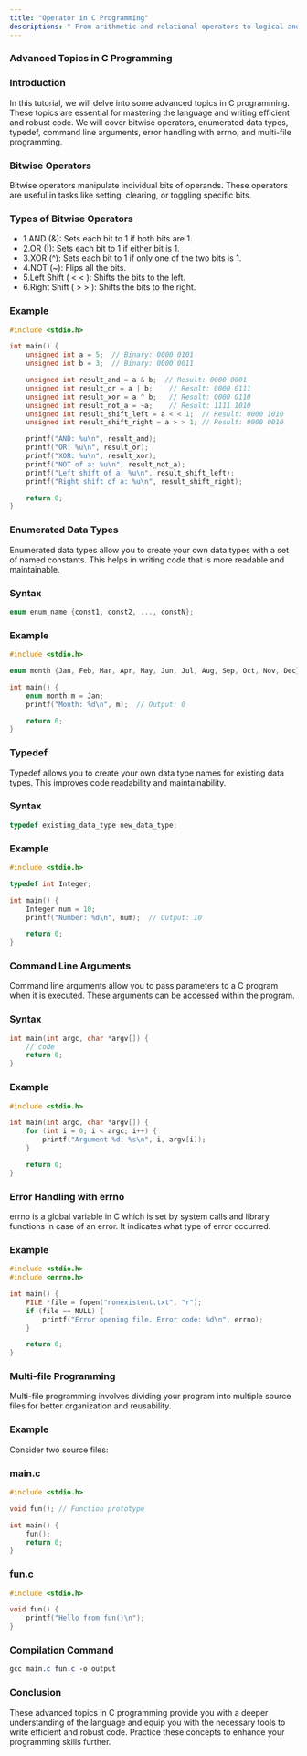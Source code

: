 ```yaml
---
title: "Operator in C Programming"
descriptions: " From arithmetic and relational operators to logical and bitwise operators, understand how each operator works and how to use them effectively in your code."
---
```

### Advanced Topics in C Programming
### Introduction
In this tutorial, we will delve into some advanced topics in C programming. These topics are essential for mastering the language and writing efficient and robust code. We will cover bitwise operators, enumerated data types, typedef, command line arguments, error handling with errno, and multi-file programming.

### Bitwise Operators
Bitwise operators manipulate individual bits of operands. These operators are useful in tasks like setting, clearing, or toggling specific bits.

### Types of Bitwise Operators
- 1.AND (&): Sets each bit to 1 if both bits are 1.
- 2.OR (|): Sets each bit to 1 if either bit is 1.
- 3.XOR (^): Sets each bit to 1 if only one of the two bits is 1.
- 4.NOT (~): Flips all the bits.
- 5.Left Shift ( < < ): Shifts the bits to the left.
- 6.Right Shift ( > > ): Shifts the bits to the right.
### Example
```c
#include <stdio.h>

int main() {
    unsigned int a = 5;  // Binary: 0000 0101
    unsigned int b = 3;  // Binary: 0000 0011

    unsigned int result_and = a & b;  // Result: 0000 0001
    unsigned int result_or = a | b;    // Result: 0000 0111
    unsigned int result_xor = a ^ b;   // Result: 0000 0110
    unsigned int result_not_a = ~a;    // Result: 1111 1010
    unsigned int result_shift_left = a < < 1;  // Result: 0000 1010
    unsigned int result_shift_right = a > > 1; // Result: 0000 0010

    printf("AND: %u\n", result_and);
    printf("OR: %u\n", result_or);
    printf("XOR: %u\n", result_xor);
    printf("NOT of a: %u\n", result_not_a);
    printf("Left shift of a: %u\n", result_shift_left);
    printf("Right shift of a: %u\n", result_shift_right);

    return 0;
}
```
### Enumerated Data Types
Enumerated data types allow you to create your own data types with a set of named constants. This helps in writing code that is more readable and maintainable.

### Syntax
```c
enum enum_name {const1, const2, ..., constN};
```
### Example
```c
#include <stdio.h>

enum month {Jan, Feb, Mar, Apr, May, Jun, Jul, Aug, Sep, Oct, Nov, Dec};

int main() {
    enum month m = Jan;
    printf("Month: %d\n", m);  // Output: 0

    return 0;
}
```
### Typedef
Typedef allows you to create your own data type names for existing data types. This improves code readability and maintainability.

### Syntax
```c
typedef existing_data_type new_data_type;
```
### Example
```c
#include <stdio.h>

typedef int Integer;

int main() {
    Integer num = 10;
    printf("Number: %d\n", num);  // Output: 10

    return 0;
}
```
### Command Line Arguments
Command line arguments allow you to pass parameters to a C program when it is executed. These arguments can be accessed within the program.

### Syntax
```c
int main(int argc, char *argv[]) {
    // code
    return 0;
}
```
### Example
```c
#include <stdio.h>

int main(int argc, char *argv[]) {
    for (int i = 0; i < argc; i++) {
        printf("Argument %d: %s\n", i, argv[i]);
    }

    return 0;
}
```
### Error Handling with errno
errno is a global variable in C which is set by system calls and library functions in case of an error. It indicates what type of error occurred.

### Example
```c
#include <stdio.h>
#include <errno.h>

int main() {
    FILE *file = fopen("nonexistent.txt", "r");
    if (file == NULL) {
        printf("Error opening file. Error code: %d\n", errno);
    }

    return 0;
}
```
### Multi-file Programming
Multi-file programming involves dividing your program into multiple source files for better organization and reusability.

### Example
Consider two source files:

### main.c

```c
#include <stdio.h>

void fun(); // Function prototype

int main() {
    fun();
    return 0;
}
```
### fun.c
```c
#include <stdio.h>

void fun() {
    printf("Hello from fun()\n");
}
```
### Compilation Command

```css
gcc main.c fun.c -o output
```
### Conclusion
These advanced topics in C programming provide you with a deeper understanding of the language and equip you with the necessary tools to write efficient and robust code. Practice these concepts to enhance your programming skills further.
